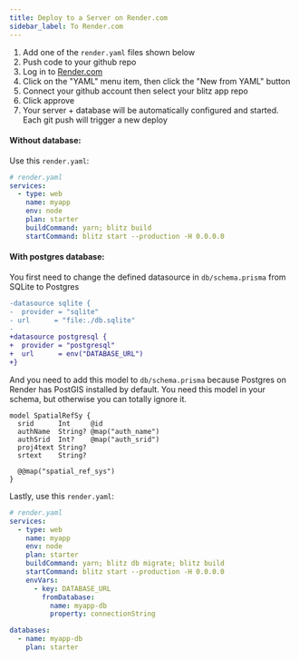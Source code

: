 ```yaml
---
title: Deploy to a Server on Render.com
sidebar_label: To Render.com
---
```


1. Add one of the `render.yaml` files shown below
2. Push code to your github repo
3. Log in to [Render.com](https://render.com)
4. Click on the "YAML" menu item, then click the "New from YAML" button
5. Connect your github account then select your blitz app repo
6. Click approve
7. Your server + database will be automatically configured and started. Each git push will trigger a new deploy

#### Without database:

Use this `render.yaml`:

```yaml
# render.yaml
services:
  - type: web
    name: myapp
    env: node
    plan: starter
    buildCommand: yarn; blitz build
    startCommand: blitz start --production -H 0.0.0.0
```

#### With postgres database:

You first need to change the defined datasource in `db/schema.prisma` from SQLite to Postgres

```diff
-datasource sqlite {
-  provider = "sqlite"
- url      = "file:./db.sqlite"
-
+datasource postgresql {
+  provider = "postgresql"
+  url      = env("DATABASE_URL")
+}
```

And you need to add this model to `db/schema.prisma` because Postgres on Render has PostGIS installed by default. You need this model in your schema, but otherwise you can totally ignore it.

```prisma
model SpatialRefSy {
  srid      Int     @id
  authName  String? @map("auth_name")
  authSrid  Int?    @map("auth_srid")
  proj4text String?
  srtext    String?

  @@map("spatial_ref_sys")
}
```

Lastly, use this `render.yaml`:

```yaml
# render.yaml
services:
  - type: web
    name: myapp
    env: node
    plan: starter
    buildCommand: yarn; blitz db migrate; blitz build
    startCommand: blitz start --production -H 0.0.0.0
    envVars:
      - key: DATABASE_URL
        fromDatabase:
          name: myapp-db
          property: connectionString

databases:
  - name: myapp-db
    plan: starter
```
